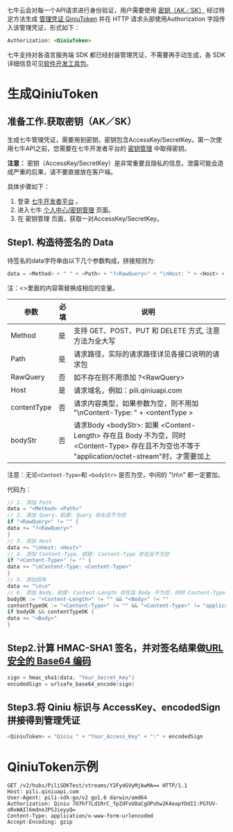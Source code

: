 七牛云会对每一个API请求进行身份验证，用户需要使用 [密钥（AK／SK）](https://portal.qiniu.com/user/key) 经过特定方法生成 [管理凭证 QiniuToken](https://developer.qiniu.com/kodo/1201/access-token) 并在 HTTP 请求头部使用Authorization 字段传入该管理凭证，形式如下：

```html
Authorization: <QiniuToken>
```

七牛支持对各语言服务端 SDK 都已经封装管理凭证，不需要再手动生成，各 SDK 详细信息可见[软件开发工具包](https://developer.qiniu.com/sdk#official-sdk)。

# 生成QiniuToken

## 准备工作.获取密钥（AK／SK）

生成七牛管理凭证，需要用到密钥，密钥包含AccessKey/SecretKey。第一次使用七牛API之前，您需要在七牛开发者平台的 [密钥管理](https://portal.qiniu.com/user/key) 中取得密钥。

**注意：** 密钥（AccessKey/SecretKey）是非常重要且隐私的信息，泄露可能会造成严重的后果，请不要直接放在客户端。

具体步骤如下：

1. 登录 [七牛开发者平台](https://portal.qiniu.com/) 。
2. 进入七牛 [个人中心/密钥管理](https://portal.qiniu.com/user/key) 页面。
3. 在 密钥管理 页面，获取一对AccessKey/SecretKey。

## Step1. 构造待签名的 Data

待签名的data字符串由以下几个参数构成，拼接规则为:

```go
data = <Method> + " " + <Path> + "?<RawQuery>" + "\nHost: " + <Host> + "\nContent-Type: " + <contentType> + "\n\n" + <bodyStr>
```

注：<>里面的内容需替换成相应的变量。

| 参数 | 必填 | 说明 |
| ------- | ---- | --------------- |
| Method | 是 | 支持 GET、POST、PUT 和 DELETE 方式, 注意方法为全大写 |
| Path   | 是 | 请求路径，实际的请求路径详见各接口说明的请求包          |
| RawQuery | 否 | 如不存在则不用添加 ?&lt;RawQuery&gt;     |
| Host   | 是 | 请求域名，例如：pili.qiniuapi.com    |
| contentType | 否 | 请求内容类型，如果参数为空，则不用加 "\nContent-Type: " + &lt;ontentType &gt; |
| bodyStr | 否 | 请求Body &lt;bodyStr&gt;: 如果 &lt;Content-Length&gt; 存在且 Body 不为空，同时 &lt;Content-Type&gt; 存在且不为空也不等于 "application/octet-stream"时，才需要加上<bodyStr> |

注意：无论`<Content-Type>`和 `<bodyStr>` 是否为空，中间的 "\n\n" 都一定要加。

代码为：

```go
// 1. 添加 Path
data = "<Method> <Path>"
// 2. 添加 Query，前提: Query 存在且不为空
if "<RawQuery>" != "" {
data += "?<RawQuery>"
}
// 3. 添加 Host
data += "\nHost: <Host>"
// 4. 添加 Content-Type，前提: Content-Type 存在且不为空
if "<Content-Type>" != "" {
data += "\nContent-Type: <Content-Type>"
}
// 5. 添加回车
data += "\n\n"
// 6. 添加 Body，前提: Content-Length 存在且 Body 不为空，同时 Content-Type 存在且不为空或 "application/octet-stream"
bodyOK := "<Content-Length>" != "" && "<Body>" != ""
contentTypeOK := "<Content-Type>" != "" && "<Content-Type>" != "application/octet-stream"
if bodyOK && contentTypeOK {
data += "<Body>"
}
```

## Step2.计算 HMAC-SHA1 签名，并对签名结果做[URL 安全的 Base64 编码](https://developer.qiniu.com/kodo/1231/appendix)

```go
sign = hmac_sha1(data, "Your_Secret_Key")
encodedSign = urlsafe_base64_encode(sign)
```

## Step3.将 Qiniu 标识与 AccessKey、encodedSign 拼接得到管理凭证

```go
<QiniuToken> = "Qiniu " + "Your_Access_Key" + ":" + encodedSign
```

# QiniuToken示例

```
GET /v2/hubs/PiliSDKTest/streams/Y2FydGVyMjAwMA== HTTP/1.1
Host: pili.qiniuapi.com
User-Agent: pili-sdk-go/v2 go1.6 darwin/amd64
Authorization: Qiniu 7O7hf7Ld1RrC_fpZdFvU8aCgOPuhw2K4eapYOdII:PGTUV-oRxWAIl6mdneJPSJieyyQ=
Content-Type: application/x-www-form-urlencoded
Accept-Encoding: gzip
```